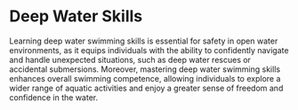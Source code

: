 
# Deep Water Skills

Learning deep water swimming skills is essential for safety in open water environments, as it equips individuals with the ability to confidently navigate and handle unexpected situations, such as deep water rescues or accidental submersions. Moreover, mastering deep water swimming skills enhances overall swimming competence, allowing individuals to explore a wider range of aquatic activities and enjoy a greater sense of freedom and confidence in the water.
<br></br>
<Cards>
<Card
  title="Treading Water"
  href="/guide/basicskills/entering"
/>
<Card
  title="Survival Float"
  href="/guide/basicskills/entering"
/>
<Card
  title="Surface Dives"
  href="/guide/basicskills/entering"
/>
<Card
  title="Stride Entry"
  href="/guide/basicskills/entering"
/>
<Card
  title="Dives"
  href="/guide/basicskills/entering"
/>
</Cards>
